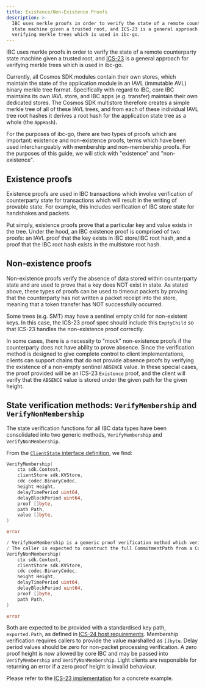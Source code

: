```yaml
---
title: Existence/Non-Existence Proofs
description: >-
  IBC uses merkle proofs in order to verify the state of a remote counterparty
  state machine given a trusted root, and ICS-23 is a general approach for
  verifying merkle trees which is used in ibc-go.
---
```


IBC uses merkle proofs in order to verify the state of a remote counterparty state machine given a trusted root, and [ICS-23](https://github.com/cosmos/ics23/tree/master/go) is a general approach for verifying merkle trees which is used in ibc-go.

Currently, all Cosmos SDK modules contain their own stores, which maintain the state of the application module in an IAVL (immutable AVL) binary merkle tree format. Specifically with regard to IBC, core IBC maintains its own IAVL store, and IBC apps (e.g. transfer) maintain their own dedicated stores. The Cosmos SDK multistore therefore creates a simple merkle tree of all of these IAVL trees, and from each of these individual IAVL tree root hashes it derives a root hash for the application state tree as a whole (the `AppHash`).

For the purposes of ibc-go, there are two types of proofs which are important: existence and non-existence proofs, terms which have been used interchangeably with membership and non-membership proofs. For the purposes of this guide, we will stick with "existence" and "non-existence".

## Existence proofs

Existence proofs are used in IBC transactions which involve verification of counterparty state for transactions which will result in the writing of provable state. For example, this includes verification of IBC store state for handshakes and packets.

Put simply, existence proofs prove that a particular key and value exists in the tree. Under the hood, an IBC existence proof is comprised of two proofs: an IAVL proof that the key exists in IBC store/IBC root hash, and a proof that the IBC root hash exists in the multistore root hash.

## Non-existence proofs

Non-existence proofs verify the absence of data stored within counterparty state and are used to prove that a key does NOT exist in state. As stated above, these types of proofs can be used to timeout packets by proving that the counterparty has not written a packet receipt into the store, meaning that a token transfer has NOT successfully occurred.

Some trees (e.g. SMT) may have a sentinel empty child for non-existent keys. In this case, the ICS-23 proof spec should include this `EmptyChild` so that ICS-23 handles the non-existence proof correctly.

In some cases, there is a necessity to "mock" non-existence proofs if the counterparty does not have ability to prove absence. Since the verification method is designed to give complete control to client implementations, clients can support chains that do not provide absence proofs by verifying the existence of a non-empty sentinel `ABSENCE` value. In these special cases, the proof provided will be an ICS-23 `Existence` proof, and the client will verify that the `ABSENCE` value is stored under the given path for the given height.

## State verification methods: `VerifyMembership` and `VerifyNonMembership`

The state verification functions for all IBC data types have been consolidated into two generic methods, `VerifyMembership` and `VerifyNonMembership`.

From the [`ClientState` interface definition](https://github.com/cosmos/ibc-go/blob/e650be91614ced7be687c30eb42714787a3bbc59/modules/core/exported/client.go#L68-L91), we find:

```go expandable
VerifyMembership(
    ctx sdk.Context,
    clientStore sdk.KVStore,
    cdc codec.BinaryCodec,
    height Height,
    delayTimePeriod uint64,
    delayBlockPeriod uint64,
    proof []byte,
    path Path,
    value []byte,
)

error

/ VerifyNonMembership is a generic proof verification method which verifies the absence of a given CommitmentPath at a specified height.
/ The caller is expected to construct the full CommitmentPath from a CommitmentPrefix and a standardized path (as defined in ICS 24).
VerifyNonMembership(
    ctx sdk.Context,
    clientStore sdk.KVStore,
    cdc codec.BinaryCodec,
    height Height,
    delayTimePeriod uint64,
    delayBlockPeriod uint64,
    proof []byte,
    path Path,
)

error
```

Both are expected to be provided with a standardised key path, `exported.Path`, as defined in [ICS-24 host requirements](https://github.com/cosmos/ibc/tree/main/spec/core/ics-024-host-requirements). Membership verification requires callers to provide the value marshalled as `[]byte`. Delay period values should be zero for non-packet processing verification. A zero proof height is now allowed by core IBC and may be passed into `VerifyMembership` and `VerifyNonMembership`. Light clients are responsible for returning an error if a zero proof height is invalid behaviour.

Please refer to the [ICS-23 implementation](https://github.com/cosmos/ibc-go/blob/e093d85b533ab3572b32a7de60b88a0816bed4af/modules/core/23-commitment/types/merkle.go#L131-L205) for a concrete example.
